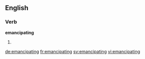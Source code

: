==English==

===Verb===
'''emancipating'''

# {{present participle of|emancipate}}

[[de:emancipating]]
[[fr:emancipating]]
[[sv:emancipating]]
[[vi:emancipating]]